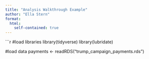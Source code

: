 ```yaml
---
title: "Analysis Walkthrough Example"
author: "Ella Stern"
format:
  html:
    self-contained: true
---
```

```r

#load libraries
library(tidyverse)
library(lubridate)

#load data
payments <- readRDS("trump_campaign_payments.rds")

